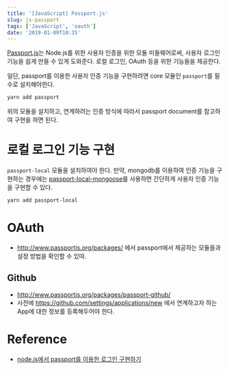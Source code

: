 ```yaml
---
title: '[JavaScript] Passport.js'
slug: js-passport
tags: ['JavaScript', 'oauth']
date: '2019-01-09T10:35'
---
```


<!--truncate-->

[Passport.js](http://www.passportjs.org/)는 Node.js를 위한 사용자 인증을 위한 모듈 미들웨어로써, 사용자 로그인 기능을 쉽게 만들 수 있게 도와준다.
로컬 로그인, OAuth 등을 위한 기능들을 제공한다.

일단, passport를 이용한 사용자 인증 기능을 구현하려면 core 모듈인 `passport`를 필수로 설치해야한다.

```bash
yarn add passport
```

위의 모듈을 설치하고, 연계하려는 인증 방식에 따라서 passport document를 참고하여 구현을 하면 된다.

# 로컬 로그인 기능 구현

`passport-local` 모듈을 설치하여야 한다.
만약, mongodb를 이용하여 인증 기능을 구현하는 경우에는 [passport-local-mongoose](https://github.com/saintedlama/passport-local-mongoose)를 사용하면 간단하게 사용자 인증 기능을 구현할 수 있다.

```bash
yarn add passport-local
```

# OAuth

- http://www.passportjs.org/packages/ 에서 passport에서 제공하는 모듈들과 설정 방법을 확인할 수 있따.

## Github

- http://www.passportjs.org/packages/passport-github/
- 사전에 https://github.com/settings/applications/new 에서 연계하고자 하는 App에 대한 정보를 등록해두어야 한다.

# Reference

- [node.js에서 passport를 이용한 로그인 구현하기](http://html5around.com/wordpress/tutorials/node-js%EC%97%90%EC%84%9C-passport%EB%A5%BC-%EC%9D%B4%EC%9A%A9%ED%95%9C-%EB%A1%9C%EA%B7%B8%EC%9D%B8-%EA%B5%AC%ED%98%84%ED%95%98%EA%B8%B0/)
